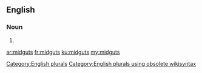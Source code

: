 ==English==

===Noun===
{{head|en}}

# {{plural of|midgut}}

[[Category:English plurals]][[Category:English plurals using obsolete wikisyntax]]

[[ar:midguts]]
[[fr:midguts]]
[[ku:midguts]]
[[my:midguts]]